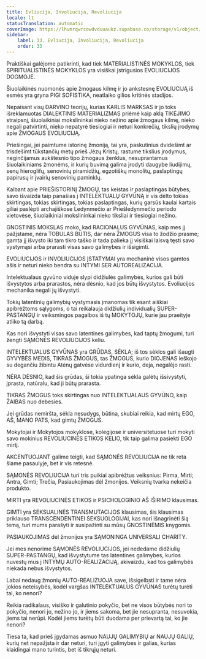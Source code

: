 ```yaml
---
title: Evliucija, Involiucija, Revoliucija
locale: lt
statusTranslation: automatic
coverImage: https://lhvmrqwrcowdvduuaukz.supabase.co/storage/v1/object/public/strapi-uploads/small_cover-educacion-fundamental.webp-2d51a7828a2b1309555be27f7e2a61a0.webp
sidebar:
    label: 33. Evliucija, Involiucija, Revoliucija
    order: 33
---
```

Praktiškai galėjome patikrinti, kad tiek MATERIALISTINĖS MOKYKLOS, tiek SPIRITUALISTINĖS MOKYKLOS yra visiškai įstrigusios EVOLIUCIJOS DOGMOJE.

Šiuolaikinės nuomonės apie žmogaus kilmę ir jo ankstesnę EVOLIUCIJĄ iš esmės yra gryna PIGI SOFISTIKA, neatlaiko gilios kritinės stadijos.

Nepaisant visų DARVINO teorijų, kurias KARLIS MARKSAS ir jo toks išreklamuotas DIALEKTINIS MATERIALIZMAS priėmė kaip aklą TIKĖJIMO straipsnį, šiuolaikiniai mokslininkai nieko nežino apie žmogaus kilmę, nieko negali patvirtinti, nieko nepatyrė tiesiogiai ir neturi konkrečių, tikslių įrodymų apie ŽMOGAUS EVOLIUCIJĄ.

Priešingai, jei paimtume istorinę žmoniją, tai yra, paskutinius dvidešimt ar trisdešimt tūkstančių metų prieš Jėzų Kristų, rastume tikslius įrodymus, neginčijamus aukštesnio tipo žmogaus ženklus, nesuprantamus šiuolaikiniams žmonėms, ir kurių buvimą galima įrodyti daugybe liudijimų, senų hieroglifų, senovinių piramidžių, egzotiškų monolitų, paslaptingų papirusų ir įvairių senovinių paminklų.

Kalbant apie PRIEŠISTORINĮ ŽMOGŲ, tas keistas ir paslaptingas būtybes, savo išvaizda taip panašias į INTELEKTUALŲ GYVŪNĄ ir vis dėlto tokias skirtingas, tokias skirtingas, tokias paslaptingas, kurių garsūs kaulai kartais giliai paslėpti archajiškose Ledynmečio ar Priešledynmečio periodo vietovėse, šiuolaikiniai mokslininkai nieko tiksliai ir tiesiogiai nežino.

GNOSTINIS MOKSLAS moko, kad RACIONALUS GYVŪNAS, kaip mes jį pažįstame, nėra TOBULAS BŪTIS, dar nėra ŽMOGUS visa to žodžio prasme; gamta jį išvysto iki tam tikro taško ir tada palieka jį visiškai laisvą tęsti savo vystymąsi arba prarasti visas savo galimybes ir išsigimti.

EVOLIUCIJOS ir INVOLIUCIJOS ĮSTATYMAI yra mechaninė visos gamtos ašis ir neturi nieko bendra su INTYMI SER AUTOREALIZACIJA.

Intelektualaus gyvūno viduje slypi didžiulės galimybės, kurios gali būti išvystytos arba prarastos, nėra dėsnio, kad jos būtų išvystytos. Evoliucijos mechanika negali jų išvystyti.

Tokių latentinių galimybių vystymasis įmanomas tik esant aiškiai apibrėžtoms sąlygoms, o tai reikalauja didžiulių individualių SUPER-PASTANGŲ ir veiksmingos pagalbos iš tų MOKYTOJŲ, kurie jau praeityje atliko tą darbą.

Kas nori išvystyti visas savo latentines galimybes, kad taptų žmogumi, turi žengti SĄMONĖS REVOLIUCIJOS keliu.

INTELEKTUALUS GYVŪNAS yra GRŪDAS, SĖKLA; iš tos sėklos gali išaugti GYVYBĖS MEDIS, TIKRAS ŽMOGUS, tas ŽMOGUS, kurio DIOJENAS ieškojo su degančiu žibintu Atėnų gatvėse vidurdienį ir kurio, deja, negalėjo rasti.

NĖRA DĖSNIO, kad šis grūdas, ši tokia ypatinga sėkla galėtų išsivystyti, įprasta, natūralu, kad ji būtų prarasta.

TIKRAS ŽMOGUS toks skirtingas nuo INTELEKTUALAUS GYVŪNO, kaip ŽAIBAS nuo debesies.

Jei grūdas nemiršta, sėkla nesudygs, būtina, skubiai reikia, kad mirtų EGO, AŠ, MANO PATS, kad gimtų ŽMOGUS.

Mokytojai ir Mokytojos mokyklose, kolegijose ir universitetuose turi mokyti savo mokinius REVOLIUCINĖS ETIKOS KELIO, tik taip galima pasiekti EGO mirtį.

AKCENTUOJANT galime teigti, kad SĄMONĖS REVOLIUCIJA ne tik reta šiame pasaulyje, bet ir vis retesnė.

SĄMONĖS REVOLIUCIJA turi tris puikiai apibrėžtus veiksnius: Pirma, Mirti; Antra, Gimti; Trečia, Pasiaukojimas dėl žmonijos. Veiksnių tvarka nekeičia produkto.

MIRTI yra REVOLIUCINĖS ETIKOS ir PSICHOLOGINIO AŠ IŠIRIMO klausimas.

GIMTI yra SEKSUALINĖS TRANSMUTACIJOS klausimas, šis klausimas priklauso TRANSCENDENTINEI SEKSUOLOGIJAI, kas nori išnagrinėti šią temą, turi mums parašyti ir susipažinti su mūsų GNOSTINĖMIS knygomis.

PASIAUKOJIMAS dėl žmonijos yra SĄMONINGA UNIVERSALI CHARITY.

Jei mes nenorime SĄMONĖS REVOLIUCIJOS, jei nededame didžiulių SUPER-PASTANGŲ, kad išvystytume tas latentines galimybes, kurios nuvestų mus į INTYMŲ AUTO-REALIZACIJĄ, akivaizdu, kad tos galimybės niekada nebus išvystytos.

Labai nedaug žmonių AUTO-REALIZUOJA save, išsigelbsti ir tame nėra jokios neteisybės, kodėl vargšas INTELEKTUALUS GYVŪNAS turėtų turėti tai, ko nenori?

Reikia radikalaus, visiško ir galutinio pokyčio, bet ne visos būtybės nori to pokyčio, nenori jo, nežino jo, ir jiems sakoma, bet jie nesupranta, nesuvokia, jiems tai nerūpi. Kodėl jiems turėtų būti duodama per prievartą tai, ko jie nenori?

Tiesa ta, kad prieš įgydamas asmuo NAUJŲ GALIMYBIŲ ar NAUJŲ GALIŲ, kurių net nepažįsta ir dar neturi, turi įgyti galimybes ir galias, kurias klaidingai mano turintis, bet iš tikrųjų neturi.

